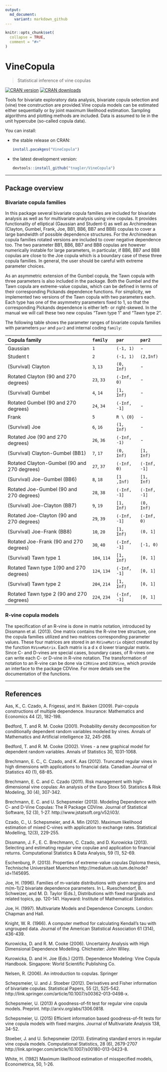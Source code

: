 ```yaml
---
output:
  md_document:
    variant: markdown_github
---
```


<!-- README.md is generated from README.Rmd. Please edit that file -->

```r
knitr::opts_chunk$set(
  collapse = TRUE,
  comment = "#>"
)
```

# VineCopula
> Statistical inference of vine copulas

[![CRAN version](http://www.r-pkg.org/badges/version/VineCopula)](https://cran.r-project.org/web/packages/VineCopula/index.html)
[![CRAN downloads](http://cranlogs.r-pkg.org/badges/VineCopula)](https://cran.r-project.org/web/packages/VineCopula/index.html)  


Tools for bivariate exploratory data analysis, bivariate copula selection and
(vine) tree construction are provided.Vine copula models can be estimated either
sequentially or by joint maximum likelihood estimation. Sampling algorithms and 
plotting methods are included. Data is assumed to lie in the unit hypercube 
(so-called copula data).

You can install:

  * the stable release on CRAN: 
    ```R
    install.pacakges("VineCopula")
    ````
  
  * the latest development version: 
    ```R
    devtools::install_github("tnagler/VineCopula")
    ````


------------------------------------------------------------------

## Package overview


### Bivariate copula families

In this package several bivariate copula families are included for bivariate analysis as well as for multivariate analysis using vine copulas.
It provides functionality of elliptical (Gaussian and Student-t) as well as Archimedean (Clayton, Gumbel, Frank, Joe, BB1, BB6, BB7 and BB8) copulas
to cover a large bandwidth of possible dependence structures.
For the Archimedean copula families rotated versions are included to cover negative dependence too.
The two parameter BB1, BB6, BB7 and BB8 copulas are however numerically instable for large parameters,
in particular, if BB6, BB7 and BB8 copulas are close to the Joe copula which is a boundary case of these three copula families.
In general, the user should be careful with extreme parameter choices.

As an asymmetric extension of the Gumbel copula, the Tawn copula with three parameters is also included in the package.
Both the Gumbel and the Tawn copula are extreme-value copulas, which can be defined in terms of their corresponding Pickands dependence functions.
For simplicity, we implemented two versions of the Tawn copula with two parameters each.
Each type has one of the asymmetry parameters fixed to 1, so that the corresponding Pickands dependence is either left- or right-skewed. In the manual we will call these two new copulas "Tawn type 1" and "Tawn type 2".

The following table shows the parameter ranges of bivariate copula families with parameters `par` and `par2` and internal coding `family`:

| Copula family                               | `family`     | `par`        | `par2`       |
|:------------------------------------------- |:------------ |:------------ |:------------ | 
| Gaussian                                    | `1`          | `(-1, 1)`    | -            |
| Student t                                   | `2`          | `(-1, 1)`    | `(2,Inf)`    |
| (Survival) Clayton                          | `3`, `13`    | `(0, Inf)`   | -            |
| Rotated Clayton (90 and 270 degrees)        | `23`, `33`   | `(-Inf, 0)`  | -            |
| (Survival) Gumbel                           | `4`, `14`    | `[1, Inf)`   | -            |
| Rotated Gumbel (90 and 270 degrees)         | `24`, `34`   | `(-Inf, -1]` | -            |
| Frank                                       | `5`          | `R \ {0}`    | -            |
| (Survival) Joe                              | `6`, `16`    | `(1, Inf)`   | -            |
| Rotated Joe (90 and 270 degrees)            | `26`, `36`   | `(-Inf, -1)` | -            |
| (Survival) Clayton-Gumbel (BB1)             | `7`, `17`    | `(0, Inf)`   | `[1, Inf)`   |
| Rotated Clayton-Gumbel (90 and 270 degrees) | `27`, `37`   | `(-Inf, 0)`  | `(-Inf, -1]` | 
| (Survival) Joe-Gumbel (BB6)                 | `8`, `18`    | `[1 ,Inf)`   | `[1, Inf)`   |
| Rotated Joe-Gumbel (90 and 270 degrees)     | `28`, `38`   | `(-Inf, -1]` | `(-Inf, -1]` | 
| (Survival) Joe-Clayton (BB7)                | `9`, `19`    | `[1, Inf)`   | `(0, Inf)`   |
| Rotated Joe-Clayton (90 and 270 degrees)    | `29`, `39`   | `(-Inf, -1]` | `(-Inf, 0)`  |
| (Survival) Joe-Frank (BB8)                  | `10`, `20`   | `[1, Inf)`   | `(0, 1]`     |
| Rotated Joe-Frank (90 and 270 degrees)      | `30`, `40`   | `(-Inf, -1]` | `[-1, 0)`    |
| (Survival) Tawn type 1                      | `104`, `114` | `[1, Inf)`   | `[0, 1]`     |
| Rotated Tawn type 1(90 and 270 degrees)     | `124`, `134` | `(-Inf, -1]` | `[0, 1]`     |
| (Survival) Tawn type 2                      | `204`, `214` | `[1, Inf)`   | `[0, 1]`     |
| Rotated Tawn type 2 (90 and 270 degrees)    | `224`, `234` | `(-Inf, -1]` | `[0, 1]`     |


### R-vine copula models

The specification of an R-vine is done in matrix notation, introduced by Dissmann et al. (2013). One matrix contains the R-vine tree structure,
one the copula families utilized and two matrices corresponding parameter values. 
These four matrices are stored in an `RVineMatrix` object created by the function `RVineMatrix`. Each matrix is a d x d lower triangular matrix.
Since C- and D-vines are special cases, boundary cases, of R-vines one can write each C- or D-vine in R-vine notation. The transformation
of notation to an R-vine can be done via `C2RVine` and `D2RVine`, which provide an interface to the package CDVine.
For more details see the documentation of the functions.


------------------------------------------------------------------------

## References

Aas, K., C. Czado, A. Frigessi, and H. Bakken (2009).
Pair-copula constructions of multiple dependence.
Insurance: Mathematics and Economics 44 (2), 182-198.

Bedford, T. and R. M. Cooke (2001).
Probability density decomposition for conditionally dependent random variables modeled by vines.
Annals of Mathematics and Artificial intelligence 32, 245-268.

Bedford, T. and R. M. Cooke (2002).
Vines - a new graphical model for dependent random variables.
Annals of Statistics 30, 1031-1068.

Brechmann, E. C., C. Czado, and K. Aas (2012).
Truncated regular vines in high dimensions with applications to financial data.
Canadian Journal of Statistics 40 (1), 68-85.

Brechmann, E. C. and C. Czado (2011).
Risk management with high-dimensional vine copulas: An analysis of the Euro Stoxx 50.
Statistics & Risk Modeling, 30 (4), 307-342.

Brechmann, E. C. and U. Schepsmeier (2013).
Modeling Dependence with C- and D-Vine Copulas: The R Package CDVine.
Journal of Statistical Software, 52 (3), 1-27.
http://www.jstatsoft.org/v52/i03/.

Czado, C., U. Schepsmeier, and A. Min (2012).
Maximum likelihood estimation of mixed C-vines with application to exchange rates.
Statistical Modelling, 12(3), 229-255.

Dissmann, J. F., E. C. Brechmann, C. Czado, and D. Kurowicka (2013).
Selecting and estimating regular vine copulae and application to financial returns.
Computational Statistics & Data Analysis, 59 (1), 52-69.

Eschenburg, P. (2013).
Properties of extreme-value copulas
Diploma thesis, Technische Universitaet Muenchen
http://mediatum.ub.tum.de/node?id=1145695.

Joe, H. (1996).
Families of m-variate distributions with given margins and m(m-1)/2 bivariate dependence parameters.
In L. Rueschendorf, B. Schweizer, and M. D. Taylor (Eds.), Distributions with fixed marginals and related topics, pp. 120-141.
Hayward: Institute of Mathematical Statistics.

Joe, H. (1997).
Multivariate Models and Dependence Concepts.
London: Chapman and Hall.

Knight, W. R. (1966).
A computer method for calculating Kendall's tau with ungrouped data.
Journal of the American Statistical Association 61 (314), 436-439.

Kurowicka, D. and R. M. Cooke (2006).
Uncertainty Analysis with High Dimensional Dependence Modelling.
Chichester: John Wiley.

Kurowicka, D. and H. Joe (Eds.) (2011).
Dependence Modeling: Vine Copula Handbook.
Singapore: World Scientific Publishing Co.

Nelsen, R. (2006). 
An introduction to copulas. 
Springer

Schepsmeier, U. and J. Stoeber (2012).
Derivatives and Fisher information of bivariate copulas.
Statistical Papers, 55 (2), 525-542. 
http://link.springer.com/article/10.1007/s00362-013-0498-x.

Schepsmeier, U. (2013)
A goodness-of-fit test for regular vine copula models. 
Preprint.
http://arxiv.org/abs/1306.0818.

Schepsmeier, U. (2015)
Efficient information based goodness-of-fit tests for vine copula models with fixed margins.
Journal of Multivariate Analysis 138, 34-52.

Stoeber, J. and U. Schepsmeier (2013).
Estimating standard errors in regular vine copula models. Computational Statistics, 28 (6), 2679-2707 
http://link.springer.com/article/10.1007/s00180-013-0423-8.

White, H. (1982)
Maximum likelihood estimation of misspecified models,
Econometrica, 50, 1-26.

